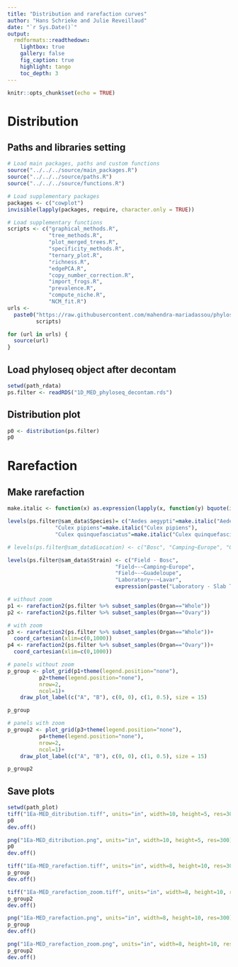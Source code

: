 ```yaml
---
title: "Distribution and rarefaction curves"
author: "Hans Schrieke and Julie Reveillaud"
date: "`r Sys.Date()`"
output: 
  rmdformats::readthedown:
    lightbox: true
    gallery: false
    fig_caption: true
    highlight: tango
    toc_depth: 3
---
```


```r
knitr::opts_chunk$set(echo = TRUE)
```

# Distribution

## Paths and libraries setting

```r
# Load main packages, paths and custom functions
source("../../../source/main_packages.R")
source("../../../source/paths.R")
source("../../../source/functions.R")

# Load supplementary packages
packages <- c("cowplot")
invisible(lapply(packages, require, character.only = TRUE))

# Load supplementary functions
scripts <- c("graphical_methods.R",
             "tree_methods.R",
             "plot_merged_trees.R",
             "specificity_methods.R",
             "ternary_plot.R",
             "richness.R",
             "edgePCA.R",
             "copy_number_correction.R",
             "import_frogs.R",
             "prevalence.R",
             "compute_niche.R",
             "NCM_fit.R")
urls <-
  paste0("https://raw.githubusercontent.com/mahendra-mariadassou/phyloseq-extended/master/R/",
         scripts)

for (url in urls) {
  source(url)
}
```

## Load phyloseq object after decontam
```r
setwd(path_rdata)
ps.filter <- readRDS("1D_MED_phyloseq_decontam.rds")
```

## Distribution plot
```r
p0 <- distribution(ps.filter)
p0
```


# Rarefaction

## Make rarefaction
```r
make.italic <- function(x) as.expression(lapply(x, function(y) bquote(italic(.(y)))))

levels(ps.filter@sam_data$Species)= c("Aedes aegypti"=make.italic("Aedes aegypti"),
               "Culex pipiens"=make.italic("Culex pipiens"),
               "Culex quinquefasciatus"=make.italic("Culex quinquefasciatus"))

# levels(ps.filter@sam_data$Location) <- c("Bosc", "Camping~Europe", "Guadeloupe", "Lavar~(lab)", expression(paste(italic("Wolbachia"),"- (SlabTC)")))

levels(ps.filter@sam_data$Strain) <- c("Field - Bosc", 
                                  "Field~-~Camping~Europe", 
                                  "Field~-~Guadeloupe", 
                                  "Laboratory~-~Lavar", 
                                  expression(paste("Laboratory - Slab TC (", italic("Wolbachia"), "-)")))

# without zoom
p1 <- rarefaction2(ps.filter %>% subset_samples(Organ=="Whole"))
p2 <- rarefaction2(ps.filter %>% subset_samples(Organ=="Ovary"))

# with zoom
p3 <- rarefaction2(ps.filter %>% subset_samples(Organ=="Whole"))+
  coord_cartesian(xlim=c(0,1000))
p4 <- rarefaction2(ps.filter %>% subset_samples(Organ=="Ovary"))+
  coord_cartesian(xlim=c(0,1000))

# panels without zoom
p_group <- plot_grid(p1+theme(legend.position="none"), 
          p2+theme(legend.position="none"), 
          nrow=2, 
          ncol=1)+
    draw_plot_label(c("A", "B"), c(0, 0), c(1, 0.5), size = 15)

p_group

# panels with zoom
p_group2 <- plot_grid(p3+theme(legend.position="none"), 
          p4+theme(legend.position="none"), 
          nrow=2, 
          ncol=1)+
    draw_plot_label(c("A", "B"), c(0, 0), c(1, 0.5), size = 15)

p_group2
```

## Save plots
```r
setwd(path_plot)
tiff("1Ea-MED_ditribution.tiff", units="in", width=10, height=5, res=300)
p0
dev.off()

png("1Ea-MED_ditribution.png", units="in", width=10, height=5, res=300)
p0
dev.off()

tiff("1Ea-MED_rarefaction.tiff", units="in", width=8, height=10, res=300)
p_group
dev.off()

tiff("1Ea-MED_rarefaction_zoom.tiff", units="in", width=8, height=10, res=300)
p_group2
dev.off()

png("1Ea-MED_rarefaction.png", units="in", width=8, height=10, res=300)
p_group
dev.off()

png("1Ea-MED_rarefaction_zoom.png", units="in", width=8, height=10, res=300)
p_group2
dev.off()
```
